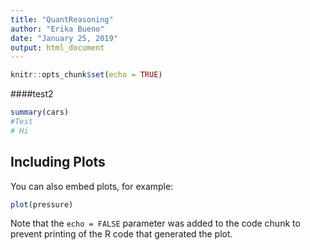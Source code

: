 ```yaml
---
title: "QuantReasoning"
author: "Erika Bueno"
date: "January 25, 2019"
output: html_document
---
```


```r
knitr::opts_chunk$set(echo = TRUE)
```

####test2

```r
summary(cars)
#Test
# Hi
```

## Including Plots

You can also embed plots, for example:

```r
plot(pressure)
```

Note that the `echo = FALSE` parameter was added to the code chunk to prevent printing of the R code that generated the plot.
